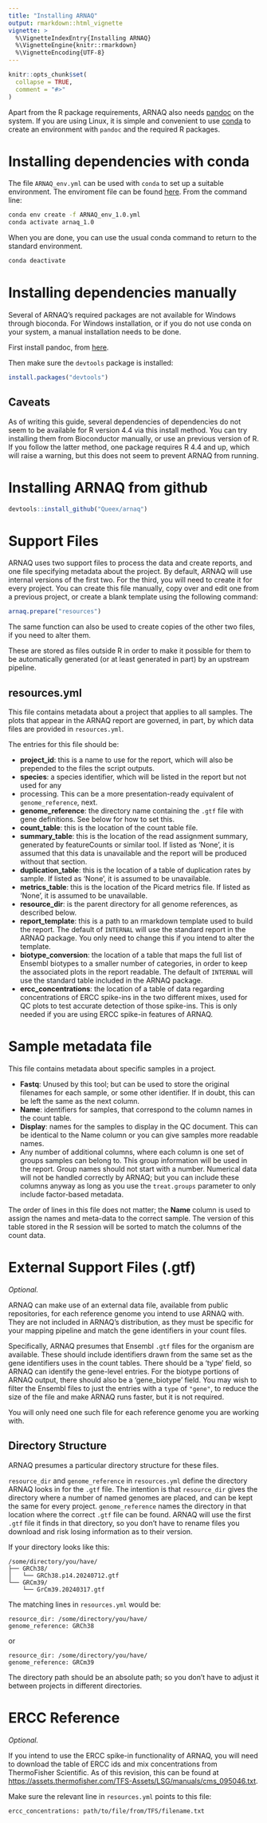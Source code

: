 ```yaml
---
title: "Installing ARNAQ"
output: rmarkdown::html_vignette
vignette: >
  %\VignetteIndexEntry{Installing ARNAQ}
  %\VignetteEngine{knitr::rmarkdown}
  %\VignetteEncoding{UTF-8}
---
```


```r
knitr::opts_chunk$set(
  collapse = TRUE,
  comment = "#>"
)
```

Apart from the R package requirements, ARNAQ also needs [pandoc](https://pandoc.org)
on the system. If you are using Linux, it is simple and convenient to use
[conda](https://anaconda.org/anaconda/conda) to 
create an environment with `pandoc` and the required R packages.

# Installing dependencies with conda

The file `ARNAQ_env.yml` can be used with `conda` to set up a suitable environment. The enviroment
file can be found [here](https://github.com/Queex/arnaq/blob/main/inst/extdata/ARNAQ_env_1.0.yml).
From the command line:

```bash
conda env create -f ARNAQ_env_1.0.yml
conda activate arnaq_1.0
```

When you are done, you can use the usual conda command to return to the standard environment.

```bash
conda deactivate
```

# Installing dependencies manually

Several of ARNAQ's required packages are not available for Windows through bioconda. For Windows
installation, or if you do not use conda on your system, a manual installation needs to be done.

First install pandoc, from [here](https://pandoc.org/installing.html).

Then make sure the `devtools` package is installed:

```r
install.packages("devtools")
```

## Caveats

As of writing this guide, several dependencies of dependencies do not seem to be available for R 
version 4.4 via
this install method. You can try installing them from Bioconductor manually, or use an previous
version of R. If you follow the latter method, one package requires R 4.4 and up, which will raise
a warning, but this does not seem to prevent ARNAQ from running.

# Installing ARNAQ from github

```r
devtools::install_github("Queex/arnaq")
```

# Support Files

ARNAQ uses two support files to process the data and create reports, and one file specifying 
metadata about the project. By default, ARNAQ will use internal versions of the first two. For the
third, you will need to create it for every project. You can create this file manually, copy over 
and edit one from a previous project, or create a blank template using the following
command:

```r
arnaq.prepare("resources")
```

The same function can also be used to create copies of the other two files, if you need to alter
them.

These are stored as files outside R in order to make it possible for them to be automatically
generated (or at least generated in part) by an upstream pipeline.

## resources.yml

This file contains metadata about a project that applies to all samples. The plots that appear in
the ARNAQ report are governed, in part, by which data files are provided in `resources.yml`.

The entries for this file should be:

- **project_id**: this is a name to use for the report, which will also be
prepended to the files the script outputs.
- **species**: a species identifier, which will be listed in the report but not used for any
- processing. This can be a more presentation-ready equivalent of `genome_reference`, next.
- **genome_reference**: the directory name containing the `.gtf` file with gene definitions. See
below for how to set this.
- **count_table**: this is the location of the count table file.
- **summary_table**: this is the location of the read assignment summary,
generated by featureCounts or similar tool. If listed as 'None', it is assumed 
that this data is unavailable and the report will be produced without that 
section.
- **duplication_table**: this is the location of a table of duplication rates
by sample. If listed as 'None', it is assumed to be unavailable.
- **metrics_table**: this is the location of the Picard metrics file. If listed
as 'None', it is assumed to be unavailable.
- **resource_dir**: is the parent directory for all genome references, as described below.
- **report_template**: this is a path to an rmarkdown template used to build the report. The default
of `INTERNAL` will use the standard report in the ARNAQ package. You only need to change this if
you intend to alter the template.
- **biotype_conversion**: the location of a table that maps the full list
of Ensembl biotypes to a smaller number of categories, in order to keep the
associated plots in the report readable. The default of `INTERNAL` will use the standard table
included in the ARNAQ package.
- **ercc_concentrations**: the location of a table of data regarding concentrations of ERCC 
spike-ins in the two different mixes, used for QC plots to test accurate detection
of those spike-ins. This is only needed if you are using ERCC spike-in features of ARNAQ.

# Sample metadata file

This file contains metadata about specific samples in a project.

- **Fastq**: Unused by this tool; but can be used to store the original filenames for each sample,
or some other identifier. If in doubt, this can be left the same as the next column.
- **Name**: identifiers for samples, that correspond to the column names
in the count table. 
- **Display**: names for the samples to display in the QC document. This can be 
identical to the Name column or you can give samples more readable names.
- Any number of additional columns, where each column is one set of groups samples can belong to.
This group information will be used in the report. Group names should not start with a number.
Numerical data will not be handled correctly by ARNAQ; but you can include these columns anyway as
long as you use the `treat.groups` parameter to only include factor-based metadata.

The order of lines in this file does not matter; the **Name** column is used
to assign the names and meta-data to the correct sample. The version of this table stored in the R
session will be sorted to match the columns of the count data.

# External Support Files (.gtf)

*Optional.*

ARNAQ can make use of an external data file, available from public repositories, for each reference
genome you intend to use ARNAQ with. They are not included in ARNAQ's distribution, as they must be
specific for your mapping pipeline and match the gene identifiers in your count files.

Specifically, ARNAQ presumes that Ensembl `.gtf` files for the organism are available. These should
include identifiers drawn from the same set as the gene identifiers uses in the count tables. There
should be a 'type' field, so ARNAQ can identify the gene-level entries. For the biotype portions of
ARNAQ output, there should also be a 'gene_biotype' field. You may wish to filter the Ensembl files
to just the entries with a `type` of `"gene"`, to reduce the size of the file and make ARNAQ runs
faster, but it is not required.

You will only need one such file for each reference genome you are working with.

## Directory Structure

ARNAQ presumes a particular directory structure for these files.

`resource_dir` and `genome_reference` in `resources.yml` define the directory ARNAQ looks in for
the `.gtf` file. The intention is that `resource_dir` gives the directory where a number of named
genomes are placed, and can be kept the same for every project. `genome_reference` names the 
directory in that location where the correct `.gtf` file can be found. ARNAQ will use the first
`.gtf` file it finds in that directory, so you don't have to rename files you download and risk
losing information as to their version.

If your directory looks like this:

```
/some/directory/you/have/
├── GRCh38/
│   └── GRCh38.p14.20240712.gtf
└── GRCm39/
    └── GrCm39.20240317.gtf
```

The matching lines in `resources.yml` would be:

```
resource_dir: /some/directory/you/have/
genome_reference: GRCh38
```

or

```
resource_dir: /some/directory/you/have/
genome_reference: GRCm39
```

The directory path should be an absolute path; so you don't have to adjust it between projects in
different directories.

# ERCC Reference

*Optional.*

If you intend to use the ERCC spike-in functionality of ARNAQ, you will need to download the table
of ERCC ids and mix concentrations from ThermoFisher Scientific. As of this revision, this can be
found at [https://assets.thermofisher.com/TFS-Assets/LSG/manuals/cms_095046.txt](https://assets.thermofisher.com/TFS-Assets/LSG/manuals/cms_095046.txt).

Make sure the relevant line in `resources.yml` points to this file:

```
ercc_concentrations: path/to/file/from/TFS/filename.txt
```